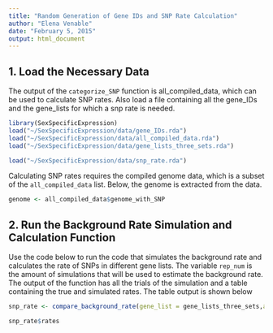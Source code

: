 ```yaml
---
title: "Random Generation of Gene IDs and SNP Rate Calculation"
author: "Elena Venable"
date: "February 5, 2015"
output: html_document
---
```


## 1. Load the Necessary Data
The output of the `categorize_SNP` function is all_compiled_data, which can be used to calculate SNP rates.  Also load a file containing all the gene_IDs and the gene_lists for which a snp rate is needed.

```r
library(SexSpecificExpression)
load("~/SexSpecificExpression/data/gene_IDs.rda")
load("~/SexSpecificExpression/data/all_compiled_data.rda")
load("~/SexSpecificExpression/data/gene_lists_three_sets.rda")
```

```r
load("~/SexSpecificExpression/data/snp_rate.rda")
```
Calculating SNP rates requires the compiled genome data, which is a subset of the `all_compiled_data` list. Below, the genome is extracted from the data.

```r
genome <- all_compiled_data$genome_with_SNP
```

## 2. Run the Background Rate Simulation and Calculation Function
Use the code below to run the code that simulates the background rate and calculates the rate of SNPs in different gene lists. The variable `rep_num` is the amount of simulations that will be used to estimate the background rate.  The output of the function has all the trials of the simulation and a table containing the true and simulated rates.  The table output is shown below

```r
snp_rate <- compare_background_rate(gene_list = gene_lists_three_sets,all_IDs = gene_IDs,genome = genome,rep_num = 100)
```
```r
snp_rate$rates
```
